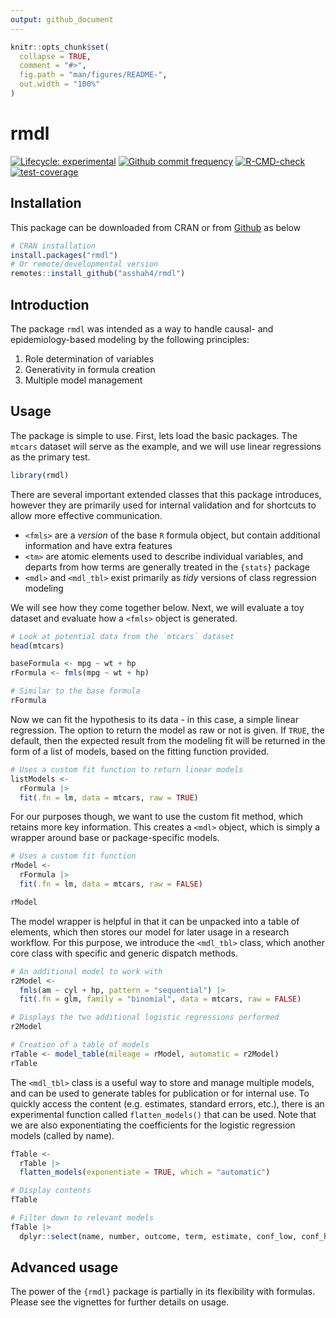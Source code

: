 ```yaml
---
output: github_document
---
```


<!-- README.md is generated from README.Rmd. Please edit that file -->

```r
knitr::opts_chunk$set(
  collapse = TRUE,
  comment = "#>",
  fig.path = "man/figures/README-",
  out.width = "100%"
)
```

# rmdl

<!-- badges: start -->

[![Lifecycle: experimental](https://img.shields.io/badge/lifecycle-experimental-orange.svg)](https://www.tidyverse.org/lifecycle/#experimental) 
[![Github commit frequency](https://img.shields.io/github/commit-activity/w/asshah4/rmdl)](https://github.com/asshah4/rmdl/graphs/commit-activity) 
[![R-CMD-check](https://github.com/asshah4/rmdl/actions/workflows/R-CMD-check.yaml/badge.svg)](https://github.com/asshah4/rmdl/actions/workflows/R-CMD-check.yaml)
[![test-coverage](https://github.com/asshah4/vlndr/actions/workflows/test-coverage.yaml/badge.svg)](https://github.com/asshah4/vlndr/actions/workflows/test-coverage.yaml)
<!-- badges: end -->

## Installation

This package can be downloaded from CRAN or from [Github](https://github.com/asshah4/rmdl) as below

```r
# CRAN installation
install.packages("rmdl")
# Or remote/developmental version
remotes::install_github("asshah4/rmdl")
```

## Introduction

The package `rmdl` was intended as a way to handle causal- and epidemiology-based modeling by the following principles:

1. Role determination of variables
2. Generativity in formula creation
3. Multiple model management

## Usage

The package is simple to use. 
First, lets load the basic packages. 
The `mtcars` dataset will serve as the example, and we will use linear regressions as the primary test.

```r
library(rmdl)
```

There are several important extended classes that this package introduces, however they are primarily used for internal validation and for shortcuts to allow more effective communication.

- `<fmls>` are a *version* of the base `R` formula object, but contain additional information and have extra features
- `<tm>` are atomic elements used to describe individual variables, and departs from how terms are generally treated in the `{stats}` package
- `<mdl>` and `<mdl_tbl>` exist primarily as *tidy* versions of class regression modeling

We will see how they come together below. 
Next, we will evaluate a toy dataset and evaluate how a `<fmls>` object is generated.

```r
# Look at potential data from the `mtcars` dataset
head(mtcars)

baseFormula <- mpg ~ wt + hp
rFormula <- fmls(mpg ~ wt + hp)

# Similar to the base formula
rFormula
```

Now we can fit the hypothesis to its data - in this case, a simple linear regression.
The option to return the model as raw or not is given. 
If `TRUE`, the default, then the expected result from the modeling fit will be returned in the form of a list of models, based on the fitting function provided.

```r
# Uses a custom fit function to return linear models
listModels <-
  rFormula |>
  fit(.fn = lm, data = mtcars, raw = TRUE)
```

For our purposes though, we want to use the custom fit method, which retains more key information.
This creates a `<mdl>` object, which is simply a wrapper around base or package-specific models.

```r
# Uses a custom fit function 
rModel <-
  rFormula |>
  fit(.fn = lm, data = mtcars, raw = FALSE)

rModel
```

The model wrapper is helpful in that it can be unpacked into a table of elements, which then stores our model for later usage in a research workflow.
For this purpose, we introduce the `<mdl_tbl>` class, which another core class with specific and generic dispatch methods.

```r
# An additional model to work with
r2Model <-
  fmls(am ~ cyl + hp, pattern = "sequential") |>
  fit(.fn = glm, family = "binomial", data = mtcars, raw = FALSE)

# Displays the two additional logistic regressions performed
r2Model

# Creation of a table of models
rTable <- model_table(mileage = rModel, automatic = r2Model)
rTable
```

The `<mdl_tbl>` class is a useful way to store and manage multiple models, and can be used to generate tables for publication or for internal use.
To quickly access the content (e.g. estimates, standard errors, etc.), there is an experimental function called `flatten_models()` that can be used.
Note that we are also exponentiating the coefficients for the logistic regression models (called by name).

```r
fTable <-
  rTable |>
  flatten_models(exponentiate = TRUE, which = "automatic") 

# Display contents
fTable

# Filter down to relevant models
fTable |>
  dplyr::select(name, number, outcome, term, estimate, conf_low, conf_high, p_value, nobs)
```

## Advanced usage

The power of the `{rmdl}` package is partially in its flexibility with formulas. Please see the vignettes for further details on usage.
